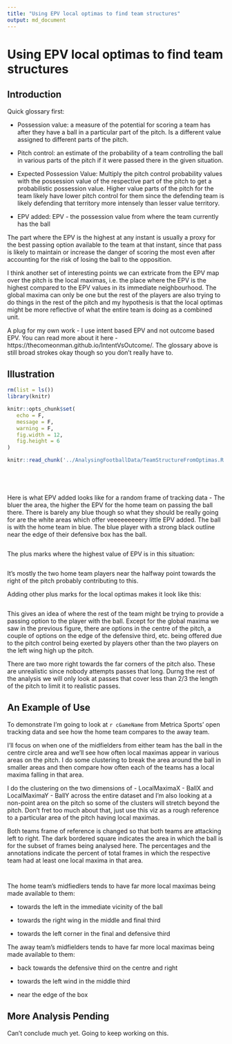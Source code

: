 ```yaml
---
title: "Using EPV local optimas to find team structures"
output: md_document
---
```


# Using EPV local optimas to find team structures

## Introduction

Quick glossary first:

- Possession value: a measure of the potential for scoring a team has after they have a ball in a particular part of the pitch. Is a different value assigned to different parts of the pitch.

- Pitch control: an estimate of the probability of a team controlling the ball in various parts of the pitch if it were passed there in the given situation.

- Expected Possession Value: Multiply the pitch control probability values with the possession value of the respective part of the pitch to get a probabilistic possession value. Higher value parts of the pitch for the team likely have lower pitch control for them since the defending team is likely defending that territory more intensely than lesser value territory.

- EPV added: EPV - the possession value from where the team currently has the ball

The part where the EPV is the highest at any instant is usually a proxy for the best passing option available to the team at that instant, since that pass is likely to maintain or increase the danger of scoring the most even after accounting for the risk of losing the ball to the opposition. 

I think another set of interesting points we can extricate from the EPV map over the pitch is the local maximas, i.e. the place where the EPV is the highest compared to the EPV values in its immediate neighbourhood. The global maxima can only be one but the rest of the players are also trying to do things in the rest of the pitch and my hypothesis is that the local optimas might be more reflective of what the entire team is doing as a combined unit. 

A plug for my own work - I use intent based EPV and not outcome based EPV. You can read more about it here - https://thecomeonman.github.io/IntentVsOutcome/. The glossary above is still broad strokes okay though so you don't really have to.

## Illustration

```r

rm(list = ls())
library(knitr)

knitr::opts_chunk$set(
   echo = F,
   message = F,
   warning = F,
   fig.width = 12,
   fig.height = 6
)

knitr::read_chunk('../AnalysingFootballData/TeamStructureFromOptimas.R')

```

```r
```

```r
```

```r
```

```r
```

Here is what EPV added looks like for a random frame of tracking data - The bluer the area, the higher the EPV for the home team on passing the ball there. There is barely any blue though so what they should be really going for are the white areas which offer veeeeeeeeery little EPV added. The ball is with the home team in blue. The blue player with a strong black outline near the edge of their defensive box has the ball.

```r
```

The plus marks where the highest value of EPV is in this situation:

```r
```

It's mostly the two home team players near the halfway point towards the right of the pitch probably contributing to this.

Adding other plus marks for the local optimas makes it look like this:

```r
```

This gives an idea of where the rest of the team might be trying to provide a passing option to the player with the ball. Except for the global maxima we saw in the previous figure, there are options in the centre of the pitch, a couple of options on the edge of the defensive third, etc. being offered due to the pitch control being exerted by players other than the two players on the left wing high up the pitch.

There are two more right towards the far corners of the pitch also. These are unrealistic since nobody attempts passes that long. Durng the rest of the analysis we will only look at passes that cover less than 2/3 the length of the pitch to limit it to realistic passes.

## An Example of Use

To demonstrate I'm going to look at `r cGameName` from Metrica Sports' open tracking data and see how the home team compares to the away team.

I'll focus on when one of the midfielders from either team has the ball in the centre circle area and we'll see how often local maximas appear in various areas on the pitch. I do some clustering to break the area around the ball in smaller areas and then compare how often each of the teams has a local maxima falling in that area.

I do the clustering on the two dimensions of - LocalMaximaX - BallX and LocalMaximaY - BallY across the entire dataset and I'm also looking at a non-point area on the pitch so some of the clusters will stretch beyond the pitch. Don't fret too much about that, just use this viz as a rough reference to a particular area of the pitch having local maximas.

Both teams frame of reference is changed so that both teams are attacking left to right. The dark bordered square indicates the area in which the ball is for the subset of frames being analysed here. The percentages and the annotations indicate the percent of total frames in which the respective team had at least one local maxima in that area.

```r
```

```r
```

The home team's midfiedlers tends to have far more local maximas being made available to them:

- towards the left in the immediate vicinity of the ball

- towards the right wing in the middle and final third

- towards the left corner in the final and defensive third

The away team's midfielders tends to have far more local maximas being made available to them:

- back towards the defensive third on the centre and right

- towards the left wind in the middle third

- near the edge of the box

## More Analysis Pending

Can't conclude much yet. Going to keep working on this.
